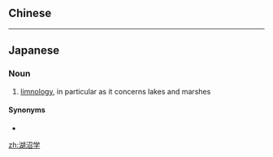 {{also|湖沼學}}
==Chinese==
{{zh-see|湖沼學}}

----

==Japanese==
{{ja-kanjitab|こ|しょう|がく|yomi=on}}

===Noun===
{{ja-noun|こしょうがく}}

# [[limnology]], in particular as it concerns lakes and marshes

====Synonyms====
* {{ja-r|陸水学|りくすいがく}}

[[zh:湖沼学]]